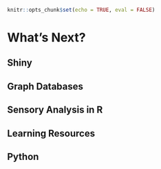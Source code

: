 ```r
knitr::opts_chunk$set(echo = TRUE, eval = FALSE)
```
# What's Next? {#next-steps}

## Shiny

## Graph Databases

## Sensory Analysis in R

## Learning Resources

## Python